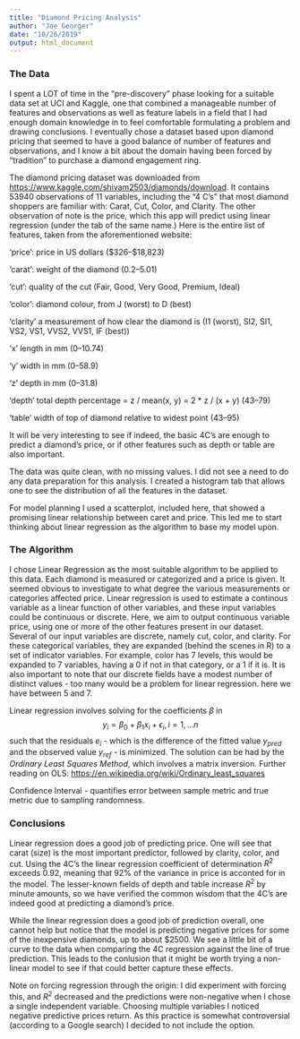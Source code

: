 ```yaml
---
title: "Diamond Pricing Analysis"
author: "Joe Georger"
date: "10/26/2019"
output: html_document
---
```

### The Data
I spent a LOT of time in the "pre-discovery" phase looking for a suitable data set at UCI and Kaggle, one that combined a manageable number of features and observations as well as feature labels in a field that I had enough domain knowledge in to feel comfortable formulating a problem and drawing conclusions. I eventually chose a dataset based upon diamond pricing that seemed to have a good balance of number of features and observations, and I know a bit about the domain having been forced by "tradition" to purchase a diamond engagement ring.

The diamond pricing dataset was downloaded from <https://www.kaggle.com/shivam2503/diamonds/download>. It contains 53940 observations of 11 variables, including the "4 C's" that most diamond shoppers are familiar with: Carat, Cut, Color, and Clarity. The other observation of note is the price, which this app will predict using linear regression (under the tab of the same name.) Here is the entire list of features, taken from the aforementioned website:

'price': price in US dollars (\$326--\$18,823)

'carat': weight of the diamond (0.2--5.01)

'cut': quality of the cut (Fair, Good, Very Good, Premium, Ideal)

'color': diamond colour, from J (worst) to D (best)

'clarity' a measurement of how clear the diamond is (I1 (worst), SI2, SI1, VS2, VS1, VVS2, VVS1, IF (best))

'x' length in mm (0--10.74)

'y' width in mm (0--58.9)

'z' depth in mm (0--31.8)

'depth' total depth percentage = z / mean(x, y) = 2 * z / (x + y) (43--79)

'table' width of top of diamond relative to widest point (43--95)

It will be very interesting to see if indeed, the basic 4C's are enough to predict a diamond's price, or if other features such as depth or table are also important.

The data was quite clean, with no missing values. I did not see a need to do any data preparation for this analysis. I created a histogram tab that allows one to see the distribution of all the features in the dataset.

For model planning I used a scatterplot, included here, that showed a promising linear relationship between caret and price. This led me to start thinking about linear regression as the algorithm to base my model upon.

### The Algorithm
I chose Linear Regression as the most suitable algorithm to be applied to this data. Each diamond is measured or categorized and a price is given. It seemed obvious to investigate to what degree the various measurements or categories affected price. Linear regression is used to estimate a continous variable as a linear function of other variables, and these input variables could be continuous or discrete. Here, we aim to output continuous variable price, using one or more of the other features present in our dataset. Several of our input variables are discrete, namely cut, color, and clarity. For these categorical variables, they are expanded (behind the scenes in R) to a set of indicator variables. For example, color has 7 levels, this would be expanded to 7 variables, having a 0 if not in that category, or a 1 if it is. It is also important to note that our discrete fields have a modest number of distinct values - too many would be a problem for linear regression. here we have between 5 and 7.

Linear regression involves solving for the coefficients $\beta$ in
$$y_{i}=\beta_{0}+\beta_{1}x_{i}+\epsilon_{i}, i=1,...n$$
such that the residuals $e_{i}$ - which is the difference of the fitted value $y_{pred}$ and the observed value $y_{ref}$ - is minimized. The solution can be had by the *Ordinary Least Squares Method*, which involves a matrix inversion. Further reading on OLS: <https://en.wikipedia.org/wiki/Ordinary_least_squares>

Confidence Interval - quantifies error between sample metric and true metric due to sampling randomness.

### Conclusions
Linear regression does a good job of predicting price. One will see that carat (size) is the most important predictor, followed by clarity, color, and cut. Using the 4C's the linear regression coefficient of determination $R^2$ exceeds 0.92, meaning that 92% of the variance in price is acconted for in the model. The lesser-known fields of depth and table increase $R^2$ by minute amounts, so we have verified the common wisdom that the 4C's are indeed good at predicting a diamond's price.

While the linear regression does a good job of prediction overall, one cannot help but notice that the model is predicting negative prices for some of the inexpensive diamonds, up to about $2500. We see a little bit of a curve to the data when comparing the 4C regression against the line of true prediction. This leads to the conlusion that it might be worth trying a non-linear model to see if that could better capture these effects.

Note on forcing regression through the origin: I did experiment with forcing this, and $R^2$ decreased and the predictions were non-negative when I chose a single independent variable. Choosing multiple variables I noticed negative predictive prices return. As this practice is somewhat controversial (according to a Google search) I decided to not include the option.
